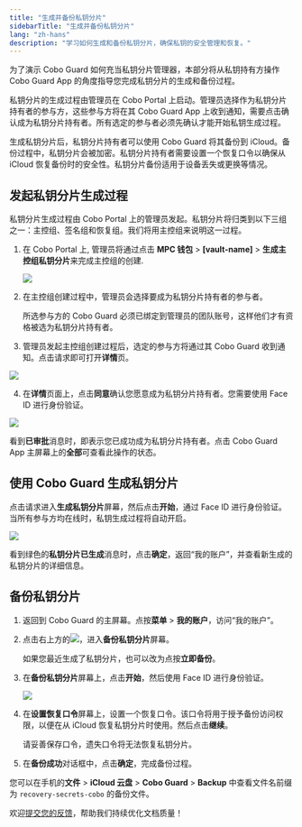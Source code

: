 ```yaml
---
title: "生成并备份私钥分片"
sidebarTitle: "生成并备份私钥分片"
lang: "zh-hans"
description: "学习如何生成和备份私钥分片，确保私钥的安全管理和恢复。"
---
```

为了演示 Cobo Guard 如何充当私钥分片管理器，本部分将从私钥持有方操作 Cobo Guard App 的角度指导您完成私钥分片的生成和备份过程。

私钥分片的生成过程由管理员在 Cobo Portal 上启动。管理员选择作为私钥分片持有者的参与方，这些参与方将在其 Cobo Guard App 上收到通知，需要点击确认成为私钥分片持有者。所有选定的参与者必须先确认才能开始私钥生成过程。

生成私钥分片后，私钥分片持有者可以使用 Cobo Guard 将其备份到 iCloud。备份过程中，私钥分片会被加密。私钥分片持有者需要设置一个恢复口令以确保从 iCloud 恢复备份时的安全性。私钥分片备份适用于设备丢失或更换等情况。

## 发起私钥分片生成过程

私钥分片生成过程由 Cobo Portal 上的管理员发起。私钥分片将归类到以下三组之一：主控组、签名组和恢复组。我们将用主控组来说明这一过程。

1. 在 Cobo Portal 上, 管理员将通过点击 **MPC 钱包** > **[vault-name]** > **生成主控组私钥分片**来完成主控组的创建.

    <img src="/cn/images/cobo-guard/common/9.png" className="screenshot_modal"></img>

2. 在主控组创建过程中，管理员会选择要成为私钥分片持有者的参与者。

    <Note>所选参与方的 Cobo Guard 必须已绑定到管理员的团队账号，这样他们才有资格被选为私钥分片持有者。</Note>

3. 管理员发起主控组创建过程后，选定的参与方将通过其 Cobo Guard 收到通知。点击请求即可打开**详情**页。

<img src="/cn/images/cobo-guard/common/1.png" className="screenshot_nav_bar"></img>

4. 在**详情**页面上，点击**同意**确认您愿意成为私钥分片持有者。您需要使用 Face ID 进行身份验证。

<img src="/cn/images/cobo-guard/common/2.png" className="screenshot_nav_bar"></img>

看到**已审批**消息时，即表示您已成功成为私钥分片持有者。点击 Cobo Guard App 主屏幕上的**全部**可查看此操作的状态。

## 使用 Cobo Guard 生成私钥分片

点击请求进入**生成私钥分片**屏幕，然后点击**开始**，通过 Face ID 进行身份验证。
<Note>当所有参与方均在线时，私钥生成过程将自动开启。</Note>

<img src="/cn/images/cobo-guard/common/3.png" className="screenshot_nav_bar"></img>

看到绿色的**私钥分片已生成**消息时，点击**确定**，返回“我的账户”，并查看新生成的私钥分片的详细信息。

## 备份私钥分片

1. 返回到 Cobo Guard 的主屏幕。点按**菜单** > **我的账户**，访问“我的账户”。

2. 点击右上方的<img src="/cn/images/cobo-guard/common/icon_menu.svg" className="icon"></img>，进入**备份私钥分片**屏幕。

    <Note>如果您最近生成了私钥分片，也可以改为点按**立即备份**。</Note>

3. 在**备份私钥分片**屏幕上，点击**开始**，然后使用 Face ID 进行身份验证。

    <img src="/cn/images/cobo-guard/common/5.png" className="screenshot_nav_bar"></img>

4. 在**设置恢复口令**屏幕上，设置一个恢复口令。该口令将用于授予备份访问权限，以便在从 iCloud 恢复私钥分片时使用。然后点击**继续**。

    <Warning>请妥善保存口令，遗失口令将无法恢复私钥分片。</Warning>

5. 在**备份成功**对话框中，点击**确定**，完成备份过程。

您可以在手机的**文件** > **iCloud 云盘** > **Cobo Guard** > **Backup** 中查看文件名前缀为 `recovery-secrets-cobo` 的备份文件。

<Tip>欢迎[提交您的反馈](https://forms.zohopublic.com/cobo/form/DocumentFeedbackForm/formperma/QvLOhxJv1_JMsJ-1dleZ8Itb_7rzN-LtgvsDdxosoVI?referrername=manuals)，帮助我们持续优化文档质量！</Tip>